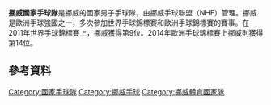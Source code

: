 {{expand|time=2015-06-12T16:08:10+00:00}}
{{unreferenced|time=2015-06-12T16:08:10+00:00}}
'''挪威國家手球隊'''是挪威的國家男子手球隊，由挪威手球聯盟（NHF）管理。挪威是歐洲手球強國之一，多次參加世界手球錦標賽和歐洲手球錦標賽的賽事。在2011年世界手球錦標賽上，挪威獲得第9位。2014年歐洲手球錦標賽上挪威則獲得第14位。

== 參考資料 ==
{{Reflist}}
[[Category:國家手球隊|Category:國家手球隊]]
[[Category:挪威手球|Category:挪威手球]]
[[Category:挪威體育國家隊|Category:挪威體育國家隊]]